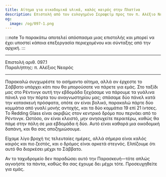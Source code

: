 ```yaml
---
title: Αίτημα για οικοδομικά υλικά, καλός καιρός στην Πλατίνα
description: Επιστολή από τον ευλογημένο Σεραφείμ προς τον π. Αλέξιο Νεαρό.
og:
  image: /og/097-1.png
---
```


:::note
Το παρακάτω αποτελεί απόσπασμα μιας επιστολής και μπορεί να έχει υποστεί κάποια επεξεργασία περιεχομένου και σύνταξης από την αρχική.
:::

---

<div style={{textAlign:'right', fontFamily:'monospace'}}>Επιστολή αριθ. 097.1</div>
<div style={{textAlign:'left', fontFamily:'monospace'}}>Παραλήπτης: π. Αλέξιος Νεαρός</div>

---

Παρακαλώ συγχωρέστε το ασήμαντο αίτημα, αλλά αν έρχεστε το Σάββατο υπάρχει κάτι που θα μπορούσατε να πάρετε για εμάς. Στο ταξίδι μας στο Ρέντινγκ αυτή την εβδομάδα ξεχάσαμε να πάρουμε τα γυάλινα πάνελ για την πόρτα του αναγνωστηρίου μας; σπάσαμε δύο πάνελ κατά την κατασκευή πρόσφατα, οπότε αν είναι βολικό, παρακαλώ πάρτε δύο κομμάτια από γυαλί μονής αντοχής, και τα δύο κομμάτια 19 επί 21 ίντσες. Το Redding Glass είναι ακριβώς στον κεντρικό δρόμο που περνάει από το Ρέντινγκ. Ωστόσο, αν είναι κλειστό, μην ανησυχείτε περαιτέρω, καθώς θα πάμε στην πόλη σε μια εβδομάδα ή δύο. Αυτό είναι καθαρά μια οικοδομική δαπάνη, και θα σας αποζημιώσουμε.

Είχαμε λίγο βροχή τις τελευταίες ημέρες, αλλά σήμερα είναι καλός καιρός και πιο ζεστός, και ο δρόμος είναι αρκετά στεγνός. Ελπίζουμε ότι αυτό θα διαρκέσει μέχρι το Σάββατο.

Αν το ταχυδρομείο δεν παραδώσει αυτό την Παρασκευή—τότε απλώς αγνοήστε τα πάντα, καθώς θα σας έχουμε δει μέχρι τότε. Προσευχηθείτε για εμάς.
